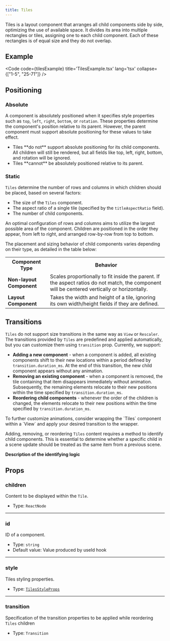 ```yaml
---
title: Tiles
---
```


Tiles is a layout component that arranges all child components side by side, optimizing the use of available space. It divides its area into multiple rectangles or tiles, assigning one to each child component. Each of these rectangles is of equal size and they do not overlap.

## Example

<Code code={tilesExample} title='TilesExample.tsx' lang='tsx' collapse={["1-5", "25-71"]} />

## Positioning

### Absolute
A component is absolutely positioned when it specifies style properties such as `top`, `left`, `right`, `bottom`, or `rotation`. These properties determine the component's position relative to its parent. However, the parent component must support absolute positioning for these values to take effect.

<Aside type='caution'><ul><li>Tiles **do not** support absolute positioning for its child components. All children will still be rendered, but all fields like top, left, right, bottom, and rotation will be ignored.</li>
<li>Tiles **cannot** be absolutely positioned relative to its parent.</li></ul></Aside>


### Static
`Tiles` determine the number of rows and columns in which children should be placed, based on several factors:
- The size of the `Tiles` component.
- The aspect ratio of a single tile (specified by the `titleAspectRatio` field).
- The number of child components.

An optimal configuration of rows and columns aims to utilize the largest possible area of the component. Children are positioned in the order they appear, from left to right, and arranged row-by-row from top to bottom.

The placement and sizing behavior of child components varies depending on their type, as detailed in the table below:

  <table>
    <tr>
      <th><strong>Component Type</strong></th>
      <th><strong>Behavior</strong></th>
    </tr>
    <tr>
      <td><strong>Non-layout Component</strong></td>
      <td>Scales proportionally to fit inside the parent. If the aspect ratios do not match, the component will be centered vertically or horizontally.</td>
    </tr>
    <tr>
      <td><strong>Layout Component</strong></td>
      <td>Takes the width and height of a tile, ignoring its own width/height fields if they are defined.</td>
    </tr>
  </table>


## Transitions
`Tiles` do not support size transitions in the same way as `View` or `Rescaler`. The transitions provided by `Tiles` are predefined and applied automatically, but you can customize them using `transition` prop. Currently, we support:  
- **Adding a new component** - when a component is added, all existing components shift to their new locations within a period defined by `transition.duration_ms`. At the end of this transition, the new child component appears without any animation.
- **Removing an existing component** - when a component is removed, the tile containing that item disappears immediately without animation. Subsequently, the remaining elements relocate to their new positions within the time specified by `transition.duration_ms`.
- **Reordering child components** - whenever the order of the children is changed, the elements relocate to their new positions within the time specified by `transition.duration_ms`.

<Aside>To further customize animations, consider wrapping the `Tiles` component within a `View` and apply your desired transition to the wrapper.</Aside>

Adding, removing, or reordering `Tiles` content requires a method to identify child components. This is essential to determine whether a specific child in a scene update should be treated as the same item from a previous scene.

**Description of the identifying logic** 

## Props

### children
Content to be displayed within the `Tile`.

- Type: `ReactNode`

---

### id
ID of a component.

- Type: `string`
- Default value: Value produced by useId hook

---

### style
Tiles styling properties.

- Type: [`TilesStyleProps`](/reference/ts-sdk/props/tiles-style-props)


---

### transition
Specification of the transition properties to be applied while reordering `Tiles` children

- Type: `Transition`